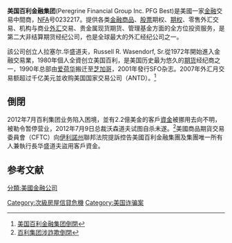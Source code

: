 {{Infobox_Company |
  company_name   = 美国百利金融集团 |
company_name_en   = Peregrine Financial Group Inc. PFG Best|
  company_logo   = |
  company_type   = 私人所有|
  company_slogan = |
  foundation     = 1980年|
  location       = [[美国|美国]][[芝加哥|芝加哥]]|
  key_people     = 拉塞尔.华盛道夫总裁 |
  num_employees  =  > 1,000人(2009年)|
  industry       = [[投资|投资]] |
  operating_income  = |
  products       = [[金融服务|金融服务]]与[[投资银行|投资银行]]|
  revenue        = |
  homepage       = [http://www.pfgbest.com www.pfgbest.com]
}}
'''美国百利金融集团'''(Peregrine Financial Group Inc. PFG Best)是美國一家[[金融|金融]]交易中間商，[[NFA|NFA]]号0232217。提供各类[[金融商品|金融商品]]、[[股票|股票]]期权、[[期权|期权]]、零售外汇交易、机构与商业[[外汇|外汇]]交易、贵金属现货期货、管理基金方面的全方位投资服务，是第二大非结算期货经纪公司，也是全球最大的外汇经纪公司之一。

該公司创立人拉塞尔.华盛道夫，Russell R. Wasendorf, Sr.從1972年開始進入金融交易業，1980年個人全資创立美国百利，是美国历史最为悠久的[[期货|期货]]经纪商之一，1990年总部由[[爱荷华|爱荷华]]搬迁至[[芝加哥|芝加哥]]，2001年發行SFO杂志。2007年外汇月交易额超过千亿美元並收购美国国家交易公司（ANTD）。<ref>[http://intl.ce.cn/sjjj/qy/201207/11/t20120711_23481292.shtml 美国百利金融集团倒閉]{{Dead link|date=2019年11月 |bot=InternetArchiveBot |fix-attempted=yes }}</ref>

==倒閉==
2012年7月百利集团业务陷入困境，並有2.2億美金的客戶[[資金|資金]]被挪用去向不明，被勒令暂停营业，2012年7月9日总裁沃森道夫试图自杀未遂。<ref>[http://www.google.com/hostednews/afp/article/ALeqM5jpv_1fCSqwqmrBzHbS4bXLjTo6Og?docId=int0008.120711120507 百利集团涉詐欺倒閉]</ref>美國商品期貨交易委員會（CFTC）向[[伊利諾州|伊利諾州]]聯邦法院提訴控告美國百利金融集團及集團唯一所有人兼執行長华盛道夫盜用客戶資金。

==参考文献==
{{reflist}}

[[Category:次級房屋信貸危機|Category:次級房屋信貸危機]]
[[分類:美國金融公司|分類:美國金融公司]]
[[Category:美国诈骗案|Category:美国诈骗案]]